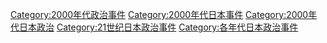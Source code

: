 [[Category:2000年代政治事件|Category:2000年代政治事件]]
[[Category:2000年代日本事件|Category:2000年代日本事件]]
[[Category:2000年代日本政治|Category:2000年代日本政治]]
[[Category:21世纪日本政治事件|Category:21世纪日本政治事件]]
[[Category:各年代日本政治事件|Category:各年代日本政治事件]]